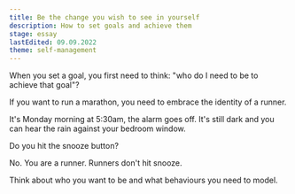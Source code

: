 ```yaml
---
title: Be the change you wish to see in yourself
description: How to set goals and achieve them
stage: essay
lastEdited: 09.09.2022
theme: self-management
---
```



When you set a goal, you first need to think: "who do I need to be to achieve that goal"?

If you want to run a marathon, you need to embrace the identity of a runner.

It's Monday morning at 5:30am, the alarm goes off. It's still dark and you can hear the rain against your bedroom window.

Do you hit the snooze button?

No. You are a runner. Runners don't hit snooze.

Think about who you want to be and what behaviours you need to model.

<ReadMore theme={frontmatter.theme} title={frontmatter.title} />
